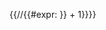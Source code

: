 <includeonly>
{{/{{{subpage}}}/{{#expr: {{rand|{{{max|1}}}|{{mod|{{#time:U}}|{{{seed|17}}}}} }} + 1}}}}
</includeonly>
<noinclude>
{{template doc}}
</noinclude>